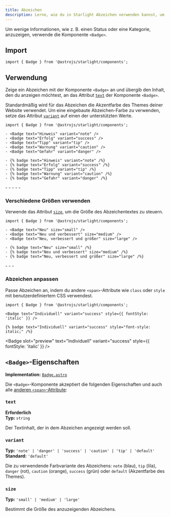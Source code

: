 ```yaml
---
title: Abzeichen
description: Lerne, wie du in Starlight Abzeichen verwenden kannst, um zusätzliche Informationen anzuzeigen.
---
```



Um wenige Informationen, wie z.&nbsp;B. einen Status oder eine Kategorie, anzuzeigen, verwende die Komponente `<Badge>`.


<Preview>

<Badge slot="preview" text="Neu" />

</Preview>

## Import

```tsx
import { Badge } from '@astrojs/starlight/components';
```

## Verwendung

Zeige ein Abzeichen mit der Komponente `<Badge>` an und übergib den Inhalt, den du anzeigen möchtest, an das Attribut [`text`](#text) der Komponente `<Badge>`.

Standardmäßig wird für das Abzeichen die Akzentfarbe des Themes deiner Website verwendet.
Um eine eingebaute Abzeichen-Farbe zu verwenden, setze das Attribut [`variant`](#variant) auf einen der unterstützten Werte.

<Preview>

```mdx
import { Badge } from '@astrojs/starlight/components';

- <Badge text="Hinweis" variant="note" />
- <Badge text="Erfolg" variant="success" />
- <Badge text="Tipp" variant="tip" />
- <Badge text="Warnung" variant="caution" />
- <Badge text="Gefahr" variant="danger" />
```

<Fragment slot="markdoc">

```markdoc
- {% badge text="Hinweis" variant="note" /%}
- {% badge text="Erfolg" variant="success" /%}
- {% badge text="Tipp" variant="tip" /%}
- {% badge text="Warnung" variant="caution" /%}
- {% badge text="Gefahr" variant="danger" /%}
```

</Fragment>

<Fragment slot="preview">
	- <Badge text="Hinweis" variant="note" />
	- <Badge text="Erfolg" variant="success" />
	- <Badge text="Tipp" variant="tip" />
	- <Badge text="Warnung" variant="caution" />
	- <Badge text="Gefahr" variant="danger" />
</Fragment>

</Preview>

### Verschiedene Größen verwenden

Verwende das Attribut [`size`](#size), um die Größe des Abzeichentextes zu steuern.

<Preview>

```mdx /size="\w+"/
import { Badge } from '@astrojs/starlight/components';

- <Badge text="Neu" size="small" />
- <Badge text="Neu und verbessert" size="medium" />
- <Badge text="Neu, verbessert und größer" size="large" />
```

<Fragment slot="markdoc">

```markdoc /size="\w+"/
- {% badge text="Neu" size="small" /%}
- {% badge text="Neu und verbessert" size="medium" /%}
- {% badge text="Neu, verbessert und größer" size="large" /%}
```

</Fragment>

<Fragment slot="preview">
	- <Badge text="Neu" size="small" />
	- <Badge text="Neu und verbessert" size="medium" />
	- <Badge text="Neu, verbessert und größer" size="large" />
</Fragment>

</Preview>

### Abzeichen anpassen

Passe Abzeichen an, indem du andere `<span>`-Attribute wie `class` oder `style` mit benutzerdefiniertem CSS verwendest.

<Preview>

```mdx "style={{ fontStyle: 'italic' }}"
import { Badge } from '@astrojs/starlight/components';

<Badge text="Individuell" variant="success" style={{ fontStyle: 'italic' }} />
```

<Fragment slot="markdoc">

```markdoc 'style="font-style: italic;"'
{% badge text="Individuell" variant="success" style="font-style: italic;" /%}
```

</Fragment>

<Badge
	slot="preview"
	text="Individuell"
	variant="success"
	style={{ fontStyle: 'italic' }}
/>

</Preview>

## `<Badge>`-Eigenschaften

**Implementation:** [`Badge.astro`](https://github.com/withastro/starlight/blob/main/packages/starlight/user-components/Badge.astro)

Die `<Badge>`-Komponente akzeptiert die folgenden Eigenschaften und auch alle [anderen `<span>`-Attribute](https://developer.mozilla.org/en-US/docs/Web/HTML/Global_attributes):

### `text`

**Erforderlich**  
**Typ:** `string`

Der Textinhalt, der in dem Abzeichen angezeigt werden soll.

### `variant`

**Typ:** `'note' | 'danger' | 'success' | 'caution' | 'tip' | 'default'`  
**Standard:** `'default'`

Die zu verwendende Farbvariante des Abzeichens: `note` (blau), `tip` (lila), `danger` (rot), `caution` (orange), `success` (grün) oder `default` (Akzentfarbe des Themes).

### `size`

**Typ:** `'small' | 'medium' | 'large'`

Bestimmt die Größe des anzuzeigenden Abzeichens.
